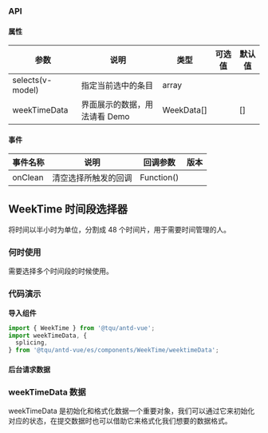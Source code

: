 
<style>{`
.mdTable table th{
  min-width: 120px
}
.mdTable table th:nth-child(1) {
	width: 150px;
}
.mdTable table th:nth-child(2) {
	width: 370px;
}

`}</style>



### API

#### 属性


<div className="mdTable">

| 参数           | 说明 | 类型              | 可选值 | 默认值 |
| -------------- | ---------------------------------------- | ----------------- | ------ | ------ |
| selects(v-model) |   指定当前选中的条目    | array             |        |      |
| weekTimeData        |  界面展示的数据，用法请看 Demo                       | WeekData[] |        | []     |


</div>

#### 事件


<div className="mdTable">

| 事件名称           | 说明              | 回调参数 | 版本 |
| -------------- | ---------------------------------------- | ----------------- | ------ |
| onClean | 	清空选择所触发的回调      | 	Function()             |        |

</div>



## WeekTime 时间段选择器

将时间以半小时为单位，分割成 48 个时间片，用于需要时间管理的人。

### 何时使用

需要选择多个时间段的时候使用。

### 代码演示

**导入组件**

```jsx
import { WeekTime } from '@tqu/antd-vue';
import weekTimeData, {
  splicing,
} from '@tqu/antd-vue/es/components/WeekTime/weektimeData';
```

<Canvas>
  <Story id="组件-weektime--basic" />
</Canvas>


####  后台请求数据

<Canvas>
  <Story id="组件-weektime--advanced" />
</Canvas>



### weekTimeData 数据

weekTimeData 是初始化和格式化数据一个重要对象，我们可以通过它来初始化对应的状态，在提交数据时也可以借助它来格式化我们想要的数据格式。


<Canvas>
  <Story id="组件-weektime--week-time-data-base" />
</Canvas>
